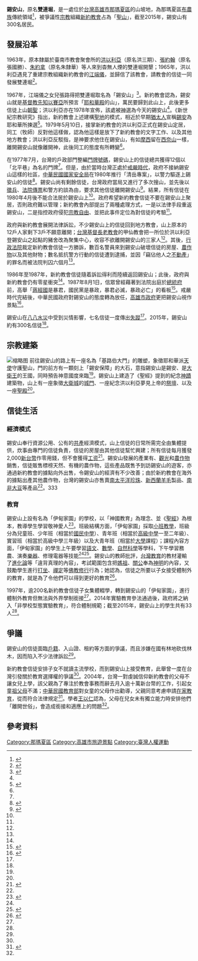 {{not|錫安山}}
{{Infobox Settlement
 | official_name = 錫安山
 | image_skyline = MtZion.JPG
 | subdivision_type = 位置
 | subdivision_name = {{ROC}}[[高雄市|高雄市]][[那瑪夏區|那瑪夏區]]
 | established_title = 開墾
 | established_date = 1963年
 | established_title2 = 定居
 | established_date2 = 1965年
 | government_type = {{link-en|宗教社區|Religious community}}
 | population_total = 約300人<ref name=news/>
 | population_as_of = 2015
 | elevation_m = 980
 | elevation_footnotes = <ref name=force>{{cite book|author1=邱國禎|title=近代台灣慘史檔案|publisher=前衛出版社|year=2007|isbn=9789578015364}}</ref>{{Rp|512}}
 | website = https://ziongjcc.org/zion/chinese/index.htm
}}
'''錫安山'''，原名'''雙連堀'''，是一處位於[[台灣|台灣]][[高雄市|高雄市]][[那瑪夏區|那瑪夏區]]的山坡地，為那瑪夏區[[布農族|布農族]]傳統領域<ref name="flood">{{cite news|title=那瑪夏各族傳領重疊.範圍廣 劃設窒礙難行|url=http://titv.ipcf.org.tw/news-39784|accessdate=2016-03-20|agency=原視新聞|date=2009-08-23|archiveurl=https://web.archive.org/web/20211023121749/http://titv.ipcf.org.tw/news-39784|archivedate=2021-10-23|deadurl=no}}</ref>，被爭議性[[宗教|宗教]]組織[[新約教會|新約教會]]占為「[[聖山_(宗教)|聖山]]」，截至2015年，錫安山有300名居民。

== 發展沿革 ==
1963年，原本隸屬於臺南市教會聚會所的[[洪以利亞|洪以利亞]]（原名洪三期）、[[張約翰|張約翰]]（原名張國勝）、[[朱約拿|朱約拿]]（原名朱隸華）等人來到杳無人煙的雙連堀開墾；1965年，洪以利亞遇見了重建宗教組織新約教會的[[江端儀|江端儀]]，並歸信了該教會，請教會的信徒一同發展雙連堀<ref name=religion>{{cite book|title=宗教神聖: 現象與詮釋|year=2003|publisher=五南圖書出版股份有限公司|isbn=9789571133386}}</ref>{{Rp|156}}。

1967年，江端儀之女兒張路得把雙連堀取名為「錫安山」<ref name=essay>{{cite book|author1=彭菲|title=宗教、術數與社會變遷（第二冊）|url=http://www.ios.sinica.edu.tw/hyc/essay/9ROS/0211%E9%99%84%E9%8C%84%E4%B8%80%E7%A5%9E%E7%A4%BA%E8%88%87%E5%85%88%E7%9F%A5%EF%BC%88%E5%BD%AD%E8%8F%B2%EF%BC%89.pdf|accessdate=2016-03-13|archiveurl=https://web.archive.org/web/20170329163858/http://www.ios.sinica.edu.tw/hyc/essay/9ROS/0211%E9%99%84%E9%8C%84%E4%B8%80%E7%A5%9E%E7%A4%BA%E8%88%87%E5%85%88%E7%9F%A5%EF%BC%88%E5%BD%AD%E8%8F%B2%EF%BC%89.pdf|archivedate=2017-03-29|deadurl=yes|chapter=神示與先知——一個宗教團體的研究}}</ref>{{Rp|367}}。新約教會認為，錫安山就是[[基督教|基督教]][[先知|先知]][[以賽亞|以賽亞]]所預言「[[耶和華|耶和華]][[聖殿|殿]]的山」，萬民要歸到此山上，此後更多信徒上山[[朝聖|朝聖]]；洪以利亞亦在1978年宣佈，該處被[[基督教的神|神]]選為今天的錫安山<ref name=religion/>{{Rp|156}}。《新世紀宗教研究》指出，新約教會上述建構[[聖地|聖地]]的模式，相近於早期[[猶太人|猶太人]]宣稱[[錫安|錫安]]為耶和華所揀選<ref name=bud>{{cite journal|author=釋了意|title=新世紀宗教研究|volume=3|issue=3|publisher=宗博出版社|year=2005}}</ref>{{Rp|102}}。1979年5月10日，接掌新約教會的洪以利亞正式在錫安山定居，同工（牧師）反對他這樣做，認為他這樣是放下了新約教會的文字工作、以及其他地方教會；洪以利亞反駁指，是神要求他住在錫安山，有如[[摩西|摩西]]留在[[西奈山|西奈山]]一樣，離開錫安山就像離開神，此後同工的態度有所轉變<ref name=essay/>{{Rp|370–371}}。

在1977年7月，台灣的戶政部門整編[[門牌號碼|門牌號碼]]，錫安山上的信徒總共獲得12個以「北平巷」為名的門牌<ref name=essay/>{{Rp|369}}。但是，由於當時台灣正處於[[戒嚴時代|戒嚴時代]]，政府不接納錫安山這樣的社區，[[中華民國國家安全局|中華民國國家安全局]]在1980年推行「清岳專案」，以警力驅逐上錫安山的信徒<ref>{{cite book|title=臺灣全志: 宗教與社會篇|volume=8|publisher=國史館臺灣文獻館|year=2006}}</ref>。錫安山尚有剩餘信徒，台灣政府當局又進行了多次搜山，並先後以[[徵兵|徵兵]]、[[通緝#傳票|法院傳票]]和警方約談為由，要求其他信徒離開錫安山<ref name=bias>{{cite web|title=新約教會爭戰簡史|url=http://www.zion.org.tw/zion/chinese/musee/musee_03_timeline.html|website=錫安山全球資訊網|accessdate=2016-03-13|archiveurl=https://archive.is/20160313103645/http://www.zion.org.tw/zion/chinese/musee/musee_03_timeline.html|archivedate=2016-03-13|deadurl=yes}}</ref>。結果，所有信徒在1980年4月後不能合法居於錫安山上<ref name=religion/>{{Rp|157}}。政府希望新約教會信徒不要在錫安山上聚居，否則政府難以管理；新約教會內部提出了兩種處理方式，一是以法律手段重返錫安山，二是指控政府侵犯[[宗教自由|宗教自由]]、並把此事件定位為對信徒的考驗<ref name=religion/>{{Rp|157}}。

政府與新約教會展開法律訴訟，不少錫安山上的信徒回到地方教會，山上原本的12戶人家剩下3戶不願意離開；[[台灣基督長老教會|台灣基督長老教會]]的甲仙教會把一所位於洪以利亞登錫安山之起點的豬舍改為聚集中心，收容不欲離開錫安山的三家人<ref name=essay/>{{Rp|371–372}}。其後，[[行政法院|行政法院]]裁定新約教會信徒一方勝訴，數百名警員來到錫安山破壞信徒的房屋、[[農作物|農作物]]以及其他財物；數名抵抗警方行動的信徒遭到逮捕，並因「竊佔他人之[[不動產|不動產]]」的罪名而被法院判囚六個月<ref name="force" />。

1986年至1987年，新約教會信徒隨着訴訟得利而陸續返回錫安山；此後，政府與新約教會仍有零星衝突<ref name=bias/>。1987年8月1日，信眾曾經藉著到法院出庭於[[總統府_(臺灣)|總統府]]前，高舉「[[蔣經國|蔣經國]]是暴君，國民黨是暴政，暴君必滅，暴政必亡」的看板<ref>{{Cite web |url=http://home.zion.org.tw/zion/chinese/musee/musee_03_timeline.html |title=新約教會爭戰簡史 |access-date=2015-12-16 |archive-url=https://web.archive.org/web/20151222075305/http://home.zion.org.tw/zion/chinese/musee/musee_03_timeline.html |archive-date=2015-12-22 |dead-url=yes }}</ref>。戒嚴時代完結後，中華民國政府對錫安山的態度轉為放任，[[高雄市政府|高雄市政府]]更把錫安山視作景點<ref name="flood">{{cite news|title=錫安山的大洪水傳說成為現實　該思考如何共存而非共亡|url=http://www.nownews.com/n/2009/08/23/880681|accessdate=2016-03-20|agency=今日新聞|date=2009-08-23|archiveurl=https://archive.is/20160320031937/http://www.nownews.com/n/2009/08/23/880681|archivedate=2016-03-20|deadurl=no}}</ref>。

錫安山在[[八八水災|八八水災]]中受到災情影響，七名信徒一度傳出[[失蹤|失蹤]]<ref name="flood"/>。2015年，錫安山約有300名信徒<ref name="news" />。

== 宗教建築 ==
[[File:錫安山大衛城堡.JPG|缩略图]]
前往錫安山的路上有一座名為「基路伯大門」的雕塑，象徵耶和華派[[天使|天使]]守護聖山，門的前方有一顆刻上「錫安保障」的大石，意指錫安山是錫安、是[[大衛王|大衛王]]的王國，同時預告神意國度來臨<ref name="bud" />{{Rp|102}}。錫安山上建造了《聖經》提到的紀念[[神蹟|神蹟]]建築物，山上有一座象徵[[大衛城|大衛城]]的[[城門|城門]]、一座紀念洪以利亞夢見上帝的[[祭壇|祭壇]]、以及一座[[聖殿|聖殿]]<ref name="bud" />{{Rp|102}}。

== 信徒生活 ==
=== 經濟模式 ===
錫安山奉行資源公用、公有的[[共產|共產]]經濟模式，山上信徒的日常所需完全由集體提供，炊事由專門的信徒負責，信徒的房屋由其他信徒幫忙興建；所有信徒每月獲發2,000[[新台幣|新台幣]]作零用錢，但不會獲得[[工资|工资]]<ref name=econ>{{cite conference|author=朱肇華|title=社群組織與集體行動—基督教團體錫安山個案探討|conference=政治與宗教：既神聖又富爭議的連結學術研討會|year=1995|publisher=國立中山大學|url=http://www2.nsysu.edu.tw/politics/new/3.2.pdf|accessdate=2016-03-18|archiveurl=https://web.archive.org/web/20160318173548/http://www2.nsysu.edu.tw/politics/new/3.2.pdf|archivedate=2016-03-18|deadurl=yes}}</ref>{{Rp|8–9}}。錫安山發展的產業有{{link-en|加工|Process manufacturing}}、[[觀光|觀光]]和[[農作物|農作物]]銷售，信徒販售標榜天然、有機的農作物，這些產品既售予到訪錫安山的遊客，亦通過新約教會的據點向外出售，令錫安山的經濟有不少改善；由於新約教會在海外的據點出產其他農作物，台灣的錫安山亦售賣[[南太平洋|南太平洋]][[珍珠|珍珠]]、[[新西蘭|新西蘭]][[羊毛|羊毛]]製品、[[南非|南非]][[大豆|大豆]]等產品<ref name=econ/>{{Rp|4, 9}}。333

=== 教育 ===
錫安山上設有名為「伊甸家園」的學校，以「神國教育」為理念、並《[[聖經|聖經]]》為根本，教導學生學習敬神愛人<ref name=book>{{cite book|author1=秦夢群|title=教育選擇權研究|publisher=台灣五南圖書出版股份有限公司|year=2015|isbn=9789571179261|}}</ref>{{Rp|28}}。班級結構方面，「伊甸家園」採取[[小班教學|小班教學]]，班級分為兒童班、少年班（相當於[[國民中學|國民中學]]）、青年班（相當於[[高級中學|高級中學]]一至二年級）、實習班（相當於高級中學三年級）以及大青年班（相當於[[大學|大學]]課程）；課程內容方面，「伊甸家園」的學生上午要學習[[語文|語文]]、[[數學|數學]]、[[自然科學|自然科學]]等學科，下午學習務農、演奏[[樂器|樂器]]、修理電器等技能<ref name=book/>{{Rp|28}}<ref name="news">{{cite news|author1=徐白櫻|title=錫安山神本教育 教出一技之長|url=http://udn.com/news/story/6901/748838-%E9%8C%AB%E5%AE%89%E5%B1%B1%E7%A5%9E%E6%9C%AC%E6%95%99%E8%82%B2-%E6%95%99%E5%87%BA%E4%B8%80%E6%8A%80%E4%B9%8B%E9%95%B7|accessdate=2016-03-12|agency=聯合報|date=2015-03-07|archiveurl=https://archive.is/20160312130432/http://udn.com/news/story/6901/748838-%E9%8C%AB%E5%AE%89%E5%B1%B1%E7%A5%9E%E6%9C%AC%E6%95%99%E8%82%B2-%E6%95%99%E5%87%BA%E4%B8%80%E6%8A%80%E4%B9%8B%E9%95%B7|archivedate=2016-03-12|deadurl=no}}</ref>。錫安山的教師批評，[[台灣教育|台灣教育]]的教材灌輸了[[進化論|進化論]]等「違背真理的內容」，考試範圍包含把[[媽祖|媽祖]]、[[關公|關公]]奉為[[神明|神明]]的內容，又鼓勵學生進行[[打坐|打坐]]、[[禪定|禪定]]等[[佛教|佛教]][[修行|修行]]行為；她認為，信徒之所要以子女接受體制外的教育，就是為了令他們可以得到更好的教育<ref>{{cite web|title=「伊甸家園接受神國教育」若移送法院，會面對現實|url=http://zion.inreal.com.tw/tw/family/?aid=46|website=錫安山|accessdate=2016-03-12|archiveurl=https://archive.is/20160312134943/http://zion.inreal.com.tw/tw/family/?aid=46|archivedate=2016-03-12|deadurl=yes}}</ref>。

1997年，逾200名新約教會信徒子女集體輟學，轉到錫安山的「伊甸家園」，進行體制外教育但無法與外界學制銜接<ref name=book/>{{Rp|28}}。2014年實驗教育參法通過後，政府將之納入「非學校型態實驗教育」，符合體制規範；截至2015年，錫安山上的學生共有33人<ref name="news" />。

== 爭議 ==
錫安山的信徒面臨[[戶籍|戶籍]]、入山證、租約等方面的爭議，而且涉嫌在國有林地砍伐林木，因而陷入不少法律訴訟<ref name="econ" />{{Rp|8}}。

新約教會信徒安排子女不就讀主流學校，而到錫安山上接受教育，此舉曾一度在台灣引發關於教育選擇權的爭議<ref name=book/>{{Rp|28}}。2004年，台灣一對虔誠信仰新約教會的父母不讓女兒上學，該父親為了專注於教會事務而辭去月入逾十萬新台幣的工作，引起女童[[祖父母|祖父母]]不滿；[[中華民國教育部|中華民國教育部]]對女童的父母作出勸導，父親同意考慮申請[[在家教育|在家教育]]，從而符合法律規定<ref name=scho>{{cite news|title=女老師信教 拒讓女兒上學|url=http://www.appledaily.com.tw/appledaily/article/forum/20040903/1204707/|accessdate=2016-03-19|agency=台灣蘋果日報|date=2004-09-03|archiveurl=https://archive.is/20160319130408/http://www.appledaily.com.tw/appledaily/article/forum/20040903/1204707/|archivedate=2016-03-19|deadurl=no}}</ref>。學者[[王以仁|王以仁]]認為，父母在兒女未有獨立能力時安排他們「離開世俗」，會造成銜接和適應上的問題<ref name=scho/>。

== 參考資料 ==
{{reflist|2}}
{{台灣社會運動|人權運動}}
[[Category:那瑪夏區|Category:那瑪夏區]]
[[Category:高雄市旅遊景點|Category:高雄市旅遊景點]]
[[Category:臺灣人權運動|Category:臺灣人權運動]]